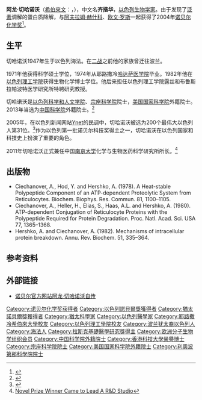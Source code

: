 {{Infobox scientist
| name              = 阿龍·切哈諾沃 {{Nobel icon}}<br/>Aaron Ciechanover
| image             = Nobel2004chemistrylaurets-Ciehanover.jpg
| image_size        = 180px
| birth_date        = {{birth date|mf=yes|1947|10|01}}
| birth_place       = {{flag|以色列}}[[海法|海法]]
| nationality       = {{flag|以色列}}
| field             = [[生物学|生物学]]
| workplaces        = [[以色列理工学院|以色列理工学院]]
| alma_mater        = [[以色列理工学院|以色列理工学院]]
| doctoral_advisor  = 
| doctoral_students = 
| known_for         = [[泛素|泛素]]调解的蛋白质降解
| influences        = 
| influenced        = 
| prizes            = [[诺贝尔化学奖|诺贝尔化学奖]] (2004)
| footnotes         = 
}}
'''阿龙·切哈诺沃'''（[[希伯來文|希伯來文]]：'''{{rtl-lang|he|אהרן צ'חנובר}}'''，{{bd|1947年|10月1日||catIdx=Ciechanover}}），中文名'''齐揩华'''，[[以色列|以色列]][[生物学|生物学家]]。由于发现了[[泛素|泛素]]调解的蛋白质降解，与[[阿夫拉姆·赫什科|阿夫拉姆·赫什科]]、[[欧文·罗斯|欧文·罗斯]]一起获得了2004年[[诺贝尔化学奖|诺贝尔化学奖]]<ref>{{Cite web |url=http://www.ch.ntu.edu.tw/nobel/2004.html |title=存档副本 |access-date=2016-05-02 |archive-date=2016-09-27 |archive-url=https://web.archive.org/web/20160927190436/http://www.ch.ntu.edu.tw/nobel/2004.html |dead-url=no }}</ref>。

==生平==
切哈诺沃1947年生于以色列海法。在[[二战|二战]]之前他的家族曾迁往波兰。

1971年他获得科学硕士学位，1974年从耶路撒冷[[哈达萨医疗中心|哈达萨医学院]]毕业。1982年他在[[以色列理工学院|以色列理工学院]]获得生物化学博士学位。他后来担任以色列理工学院露丝和布鲁斯拉帕波特医学研究所特聘研究教授。

切哈诺沃是[[以色列科学和人文学院|以色列科学和人文学院]]、[[宗座科学院|宗座科学院]]院士，[[美国国家科学院|美国国家科学院]]外籍院士。2013年当选为[[中国科学院|中国科学院]]外籍院士。<ref>{{Cite web |url=http://www.cas.ac.cn/xw/zyxw/yw/201312/t20131219_4001972.shtml |title=关于公布2013年中国科学院院士增选和外籍院士选举结果的公告 |accessdate=2013-12-30 |date=2013-12-19 |publisher=[[中国科学院|中国科学院]] |archive-date=2019-07-13 |archive-url=https://web.archive.org/web/20190713183339/http://www.cas.ac.cn/xw/zyxw/yw/201312/t20131219_4001972.shtml |dead-url=no }}</ref>

2005年，在以色列新闻网站[[Ynet|Ynet]]的民调中，切哈诺沃被选为200个最伟大以色列人第31位。<ref>{{cite news |url=http://www.ynet.co.il/articles/0,7340,L-3083171,00.html |title=הישראלי מספר 1: יצחק רבין – תרבות ובידור |work=Ynet |author=גיא בניוביץ' |date=June 20, 1995 |accessdate=July 10, 2011 |archive-date=2012-09-25 |archive-url=https://www.webcitation.org/6AwLrrQK4?url=http://www.ynet.co.il/articles/0,7340,L-3083171,00.html |dead-url=no }}</ref>作为以色列第一批诺贝尔科技奖得主之一，切哈诺沃在以色列国家和科技史上扮演了重要的角色。

2011年切哈诺沃正式兼任中国[[南京大学|南京大学]]化学与生物医药科学研究所所长。<ref>[http://english.nanjing.gov.cn/zx/szyw/201112/t20111206_346600.htm Novel Prize Winner Came to Lead A R&D Studio]{{dead link|date=2018年5月 |bot=InternetArchiveBot |fix-attempted=yes }}</ref>

==出版物==
* Ciechanover, A., Hod, Y. and Hershko, A. (1978).  A Heat-stable Polypeptide Component of an ATP-dependent Proteolytic System from Reticulocytes.  Biochem. Biophys. Res. Commun. 81, 1100–1105.
* Ciechanover, A., Heller, H., Elias, S., Haas, A.L. and Hershko, A. (1980).  ATP-dependent Conjugation of Reticulocyte Proteins with the Polypeptide Required for Protein Degradation.  Proc. Natl. Acad. Sci. USA 77, 1365–1368.
* Hershko, A. and Ciechanover, A. (1982).  Mechanisms of intracellular protein breakdown.   Annu. Rev. Biochem. 51, 335–364.

== 参考资料 ==
{{reflist}}

==外部链接==
* [http://nobelprize.org/nobel_prizes/chemistry/laureates/2004/ciechanover-autobio.html 诺贝尔官方网站阿龙·切哈诺沃自传] {{Wayback|url=http://nobelprize.org/nobel_prizes/chemistry/laureates/2004/ciechanover-autobio.html |date=20121216064334 }}

{{诺贝尔化学奖获得者 (2001年-2025年)}}
{{阿尔伯特·拉斯克基础医学研究奖获得者}}
{{中国科学院院士}}

{{Authority control}}

{{DEFAULTSORT:Ciechanover, Aaron}}
[[Category:诺贝尔化学奖获得者|Category:诺贝尔化学奖获得者]]
[[Category:以色列諾貝爾獎獲得者|Category:以色列諾貝爾獎獲得者]]
[[Category:猶太諾貝爾獎獲得者|Category:猶太諾貝爾獎獲得者]]
[[Category:猶太科學家|Category:猶太科學家]]
[[Category:以色列醫學家|Category:以色列醫學家]]
[[Category:耶路撒冷希伯來大學校友|Category:耶路撒冷希伯來大學校友]]
[[Category:以色列理工學院校友|Category:以色列理工學院校友]]
[[Category:波兰犹太裔以色列人|Category:波兰犹太裔以色列人]]
[[Category:海法人|Category:海法人]]
[[Category:拉斯克基礎醫學研究獎得主|Category:拉斯克基礎醫學研究獎得主]]
[[Category:欧洲分子生物学组织会员|Category:欧洲分子生物学组织会员]]
[[Category:中国科学院外籍院士|Category:中国科学院外籍院士]]
[[Category:香港科技大學榮譽博士|Category:香港科技大學榮譽博士]]
[[Category:宗座科学院院士|Category:宗座科学院院士]]
[[Category:美国国家科学院外籍院士|Category:美国国家科学院外籍院士]]
[[Category:利奧波第那科學院院士|Category:利奧波第那科學院院士]]
{{中国科学院外籍院士}}